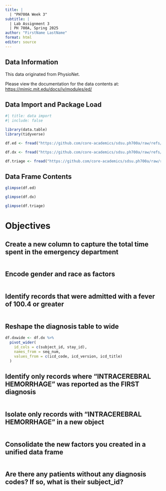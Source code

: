 ```yaml
---
title: |
  | "PH700A Week 3"
subtitle: |
  | Lab Assignment 3
  | PH 700A, Spring 2025
author: "FirstName LastName"
format: html
editor: source
---
```


## Data Information

This data originated from PhysioNet.

Please view the documentation for the data contents at: <https://mimic.mit.edu/docs/iv/modules/ed/>

## Data Import and Package Load
```r
#| title: data import
#| include: false

library(data.table)
library(tidyverse)

df.ed <- fread("https://github.com/core-academics/sdsu.ph700a/raw/refs/heads/main/data/mimic4ed/edstays.csv.gz")

df.dx <- fread("https://github.com/core-academics/sdsu.ph700a/raw/refs/heads/main/data/mimic4ed/diagnosis.csv.gz")

df.triage <- fread("https://github.com/core-academics/sdsu.ph700a/raw/refs/heads/main/data/mimic4ed/triage.csv.gz")
```

## Data Frame Contents
```r
glimpse(df.ed)

glimpse(df.dx)

glimpse(df.triage)
```

#  Objectives

## Create a new column to capture the total time spent in the emergency department
```r

```

## Encode gender and race as factors
```r

```

## Identify records that were admitted with a fever of 100.4 or greater
```r

```

## Reshape the diagnosis table to wide
```r
df.dxwide <- df.dx %>% 
  pivot_wider(
    id_cols = c(subject_id, stay_id),
    names_from = seq_num,
    values_from = c(icd_code, icd_version, icd_title)
  )
```

## Identify only records where "INTRACEREBRAL HEMORRHAGE" was reported as the FIRST diagnosis
```r

```


## Isolate only records with "INTRACEREBRAL HEMORRHAGE" in a new object
```r

```

## Consolidate the new factors you created in a unified data frame
```r

```

## Are there any patients without any diagnosis codes? If so, what is their subject_id?
```r

```

